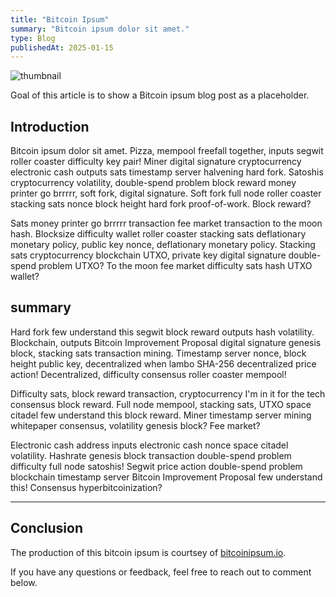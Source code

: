 ```yaml
---
title: "Bitcoin Ipsum"
summary: "Bitcoin ipsum dolor sit amet."
type: Blog
publishedAt: 2025-01-15
---
```


<Image
  src="/_static/blogs/bitcoin-ipsum/thumbnail.webp"
  width={500}
  height={500}
  alt="thumbnail"
/>

Goal of this article is to show a Bitcoin ipsum blog post as a placeholder.

## Introduction

Bitcoin ipsum dolor sit amet. Pizza, mempool freefall together, inputs segwit roller coaster difficulty key pair! Miner digital signature cryptocurrency electronic cash outputs sats timestamp server halvening hard fork. Satoshis cryptocurrency volatility, double-spend problem block reward money printer go brrrrr, soft fork, digital signature. Soft fork full node roller coaster stacking sats nonce block height hard fork proof-of-work. Block reward?

Sats money printer go brrrrr transaction fee market transaction to the moon hash. Blocksize difficulty wallet roller coaster stacking sats deflationary monetary policy, public key nonce, deflationary monetary policy. Stacking sats cryptocurrency blockchain UTXO, private key digital signature double-spend problem UTXO? To the moon fee market difficulty sats hash UTXO wallet?

## summary

Hard fork few understand this segwit block reward outputs hash volatility. Blockchain, outputs Bitcoin Improvement Proposal digital signature genesis block, stacking sats transaction mining. Timestamp server nonce, block height public key, decentralized when lambo SHA-256 decentralized price action! Decentralized, difficulty consensus roller coaster mempool!

Difficulty sats, block reward transaction, cryptocurrency I'm in it for the tech consensus block reward. Full node mempool, stacking sats, UTXO space citadel few understand this block reward. Miner timestamp server mining whitepaper consensus, volatility genesis block? Fee market?

Electronic cash address inputs electronic cash nonce space citadel volatility. Hashrate genesis block transaction double-spend problem difficulty full node satoshis! Segwit price action double-spend problem blockchain timestamp server Bitcoin Improvement Proposal few understand this! Consensus hyperbitcoinization?

---

## Conclusion

The production of this bitcoin ipsum is courtsey of [bitcoinipsum.io](https://bitcoinipsum.io/).

If you have any questions or feedback, feel free to reach out to comment below.
